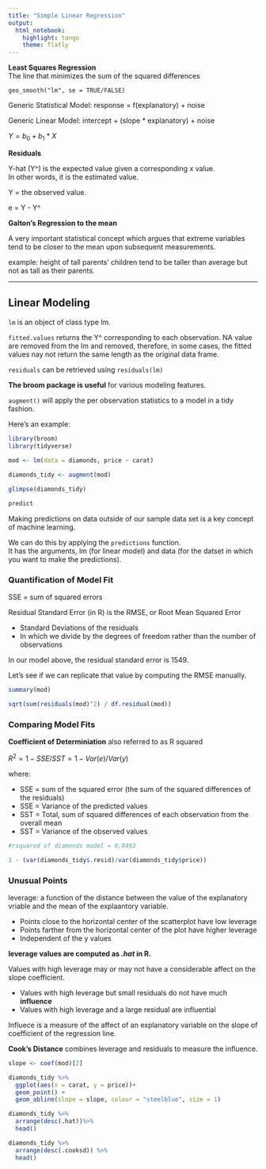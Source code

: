 ```yaml
---
title: "Simple Linear Regression"
output: 
  html_notebook: 
    highlight: tango
    theme: flatly
---
```


**Least Squares Regression**  
The line that minimizes the sum of the squared differences

`geo_smooth("lm", se = TRUE/FALSE)`

Generic Statistical Model:  response = f(explanatory) + noise

Generic Linear Model: intercept + (slope * explanatory) + noise

$Y =  b_0+ b_1* X$

**Residuals**

Y-hat (Y^) is the expected value given a corresponding x value.  
In other words, it is the estimated value.

Y = the observed value.

e = Y - Y^


**Galton's Regression to the mean**

A very important statistical concept which argues that extreme variables tend to be closer to the mean upon subsequent measurements.

example: height of tall parents' children tend to be taller than average but not as tall as their parents.

*****  

## Linear Modeling

`lm` is an object of class type lm.  

`fitted.values` returns the Y^ corresponding to each observation. NA value are removed from the lm and removed, therefore, in some cases, the fitted values nay not return the same length as the original data frame.

`residuals` can be retrieved using `residuals(lm)`

**The broom package is useful** for various modeling features.

`augment()` will apply the per observation statistics to a model in a tidy fashion.

Here's an example:

```r
library(broom)
library(tidyverse)
        
mod <- lm(data = diamonds, price ~ carat)

diamonds_tidy <- augment(mod)

glimpse(diamonds_tidy)

predict
```

Making predictions on data outside of our sample data set is a key concept of machine learning.

We can do this by applying the `predictions` function.  
It has the arguments, lm (for linear model) and data (for the datset in which you want to make the predictions).



### Quantification of Model Fit

SSE = sum of squared errors

Residual Standard Error (in R) is the RMSE, or Root Mean Squared Error   

* Standard Deviations of the residuals  
* In which we divide by the degrees of freedom rather than the number of observations 

In our model above, the residual standard error is 1549.

Let's see if we can replicate that value by computing the RMSE manually.

```r
summary(mod)

sqrt(sum(residuals(mod)^2) / df.residual(mod))

```

### Comparing Model Fits

**Coefficient of Determiniation**
also referred to as R squared

$R^2 = 1 - SSE/SST = 1 - Var(e)/Var(y)$

where:  

* SSE = sum of the squared error (the sum of the squared differences of the residuals)  
+ SSE = Variance of the predicted values
* SST = Total, sum of squared differences of each observation from the overall mean  
+ SST = Variance of the observed values


```r
#rsquared of diamonds model = 0.8493

1 - (var(diamonds_tidy$.resid)/var(diamonds_tidy$price))
```

### Unusual Points

leverage: a function of the distance between the value of the explanatory vriable and the mean of the explaantory variable. 

* Points close to the horizontal center of the scatterplot have low leverage  
* Points farther from the horizontal center of the plot have higher leverage  
* Independent of the y values  

**leverage values are computed as _.hat_ in R.**

Values with high leverage may or may not have a considerable affect on the slope coefficient.  

* Values with high leverage but small residuals do not have much **influence**
* Values with high leverage and a large residual are influential

Influece is a measure of the affect of an explanatory variable on the slope of coefficient of the regression line.

**Cook's Distance** combines leverage and residuals to measure the influence.

```r
slope <- coef(mod)[2]

diamonds_tidy %>%
  ggplot(aes(x = carat, y = price))+
  geom_point() +
  geom_abline(slope = slope, colour = "steelblue", size = 1)

diamonds_tidy %>%
  arrange(desc(.hat))%>%
  head()

diamonds_tidy %>%
  arrange(desc(.cooksd)) %>%
  head()
```
